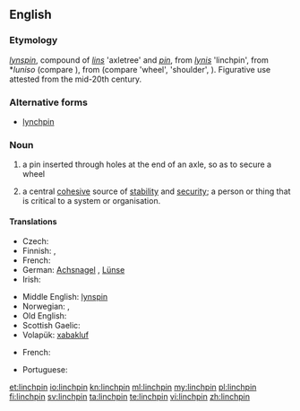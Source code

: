 ==English==

===Etymology===
{{etyl|enm|en}} ''[[lynspin]]'', compound of ''[[lins]]'' 'axletree' and ''[[pin]]'', from {{etyl|ang|en}} ''[[lynis]]'' 'linchpin', from {{etyl|gem-pro|en}} *''luniso'' (compare {{etyl|de|-}} {{term|Lünse|lang=de}}), from {{etyl|ine-pro|en}} (compare {{etyl|cy|-}} {{term|olwyn|lang=cy}} 'wheel', {{etyl|hy|-}} {{term|ołn|lang=hy}} 'shoulder', {{etyl|sa|-}} {{term|āṇís|lang=sa}}). Figurative use attested from the mid-20th century.

===Alternative forms===
* [[lynchpin]]

===Noun===
{{en-noun}}

# a pin inserted through holes at the end of an axle, so as to secure a wheel
# {{context|figuratively}} a central [[cohesive]] source of [[stability]] and [[security]]; a person or thing that is critical to a system or organisation.

====Translations====
{{trans-top|a securing pin}}
* Czech: {{t-|cs|zákolník}}
* Finnish: {{t-|fi|sokka}}, {{t-|fi|rengassokka}}
* French: {{t+|fr|cheville|f}}
* German: [[Achsnagel]] {{m}}, [[Lünse]] {{f}}
* Irish: {{t-|ga|pionna rotha|m}}
{{trans-mid}}
* Middle English: [[lynspin]]
* Norwegian: {{t+|no|sikring|m}}, {{t-|no|splint|m}}
* Old English: {{t-|ang|lynis|m}}
* Scottish Gaelic: {{t-|gd|tarrag-aisil|f}}
* Volapük: [[xabakluf]]
{{trans-bottom}}
{{trans-top|central cohesive source of stability and security}}
* French: {{t+|fr|cheville ouvrière|f}}
{{trans-mid}}
* Portuguese: {{t+|pt|baluarte|m}}
{{trans-bottom}}

[[et:linchpin]]
[[io:linchpin]]
[[kn:linchpin]]
[[ml:linchpin]]
[[my:linchpin]]
[[pl:linchpin]]
[[fi:linchpin]]
[[sv:linchpin]]
[[ta:linchpin]]
[[te:linchpin]]
[[vi:linchpin]]
[[zh:linchpin]]
